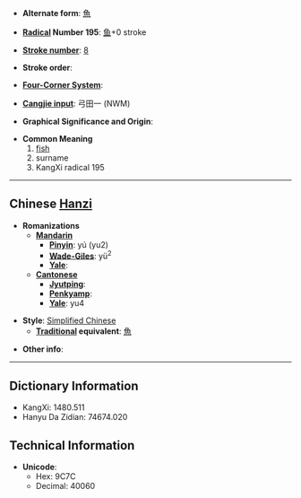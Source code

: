 * '''Alternate form''': [[魚]]

* '''[[Wiktionary:Chinese radical index| Radical]] Number 195''': [[Wiktionary:Chinese radical index 鱼|鱼]]+0 stroke

* '''[[Wiktionary:Chinese total strokes index|Stroke number]]''': [[Wiktionary:Chinese total strokes index 8|8]]

* '''Stroke order''': 

* '''[[Wiktionary:Chinese four corner index|Four-Corner System]]''': 

* '''[[Wiktionary:Chinese Cangjie index|Cangjie input]]''': 弓田一 (NWM)

* '''Graphical Significance and Origin''': 

* '''Common Meaning'''
*#[[fish]]
*# surname
*# KangXi radical 195

----

== Chinese [[Hanzi]] ==

* '''Romanizations'''
** '''[[Mandarin]]'''
*** '''[[Pinyin]]''': yú (yu2)
*** '''[[Wade-Giles]]''': yü<sup>2</sup>
*** '''[[Yale]]''': 
** '''[[Cantonese]]'''
*** '''[[Jyutping]]''':
*** '''[[Penkyamp]]''': 
*** '''[[Yale]]''': yu4

* '''Style''': [[Simplified Chinese]] 
** '''[[Traditional Chinese|Traditional]] equivalent''': [[魚]]

* '''Other info''': 

----

== Dictionary Information ==

* KangXi: 1480.511
* Hanyu Da Zidian: 74674.020

== Technical Information ==

* '''Unicode''':
** Hex: 9C7C
** Decimal: 40060